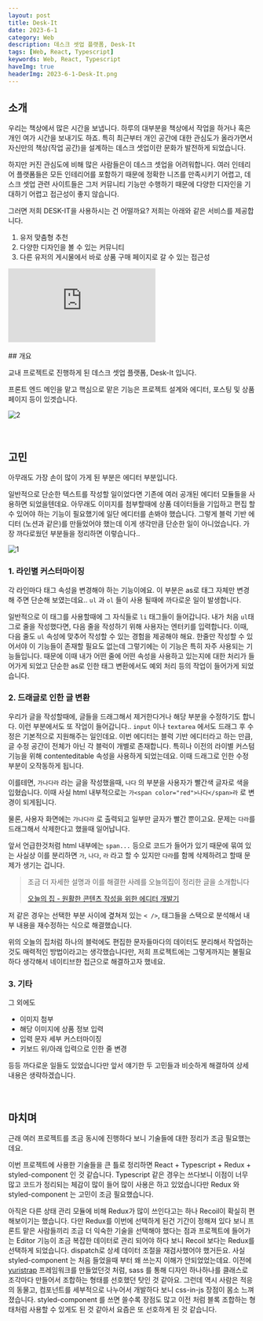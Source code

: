 ```yaml
---
layout: post
title: Desk-It
date: 2023-6-1
category: Web
description: 데스크 셋업 플랫폼, Desk-It
tags: [Web, React, Typescript]
keywords: Web, React, Typescript
haveImg: true
headerImg: 2023-6-1-Desk-It.png
---
```


## 소개

우리는 책상에서 많은 시간을 보냅니다. 하루의 대부분을 책상에서 작업을 하거나 혹은 개인 여가 시간을 보내기도 하죠. 특히 최근부터 개인 공간에 대한 관심도가 올라가면서 자신만의 책상(작업 공간)을 설계하는 데스크 셋업이란 문화가 발전하게 되었습니다.

하지만 커진 관심도에 비해 많은 사람들은이 데스크 셋업을 어려워합니다. 여러 인테리어 플랫폼들은 모든 인테리어를 포함하기 때문에 정확한 니즈를 만족시키기 어렵고, 데스크 셋업 관련 사이트들은 그저 커뮤니티 기능만 수행하기 때문에 다양한 디자인을 기대하기 어렵고 접근성이 좋지 않습니다.

그러면 저희 DESK-IT을 사용하시는 건 어떨까요? 저희는 아래와 같은 서비스를 제공합니다.

1. 유저 맞춤형 추천
2. 다양한 디자인을 볼 수 있는 커뮤니티
3. 다른 유저의 게시물에서 바로 상품 구매 페이지로 갈 수 있는 접근성

<div class="video-container">
  <iframe
    src="https://www.youtube.com/embed/3H6TQfn8TNo"
    title="YouTube video player"
    frameborder="0"
    allow="accelerometer; autoplay; clipboard-write; encrypted-media; gyroscope; picture-in-picture; web-share"
    allowfullscreen
  ></iframe>
</div>

<br />
## 개요

교내 프로젝트로 진행하게 된 데스크 셋업 플랫폼, Desk-It 입니다.

프론트 엔드 메인을 맡고 핵심으로 맡은 기능은 프로젝트 설계와 에디터, 포스팅 및 상품 페이지 등이 있겟습니다.

![2](/img/2023-6-1-Desk-It/2.png)

<br />

## 고민

아무래도 가장 손이 많이 가게 된 부분은 에디터 부분입니다.

일반적으로 단순한 텍스트를 작성할 일이었다면 기존에 여러 공개된 에디터 모듈들을 사용하면 되었을텐데요.
아무래도 이미지를 첨부할때에 상품 데이터들을 기입하고 편집 할 수 있어야 하는 기능이 필요했기에 일단 에디터를 손봐야 했습니다.
그렇게 블럭 기반 에디터 (노션과 같은)를 만들었어야 했는데 이게 생각만큼 단순한 일이 아니었습니다.
가장 까다로웠던 부분들을 정리하면 이렇습니다..

![1](/img/2023-6-1-Desk-It/1.png)

### 1. 라인별 커스터마이징

각 라인마다 태그 속성을 변경해야 하는 기능이에요.
이 부분은 as로 태그 자체만 변경해 주면 단순해 보였는데요..
`ul` 과 `ol` 들이 사용 될때에 까다로운 일이 발생합니다.

일반적으로 이 태그를 사용할때에 그 자식들로 `li` 태그들이 들어갑니다.
내가 처음 `ul`태그로 줄을 작성했다면, 다음 줄을 작성하기 위해 사용자는 엔터키를 입력합니다.
이때, 다음 줄도 `ul` 속성에 맞추어 작성할 수 있는 경험을 제공해야 해요.
한줄만 작성할 수 있어서야 이 기능들이 존재할 필요도 없는데 그렇기에는 이 기능은 특히 자주 사용되는 기능들입니다.
때문에 이때 내가 어떤 줄에 어떤 속성을 사용하고 있는지에 대한 처리가 들어가게 되었고 단순한 as로 인한 태그 변환에서도 예외 처리 등의 작업이 들어가게 되었습니다.

### 2. 드래글로 인한 글 변환

우리가 글을 작성할때에, 글들을 드래그해서 제거한다거나 해당 부분을 수정하기도 합니다.
이런 부분에서도 또 작업이 들어갑니다..
`input` 이나 `textarea` 에서도 드래그 후 수정은 기본적으로 지원해주는 일인데요.
이번 에디터는 블럭 기반 에디터라고 하는 만큼, 글 수정 공간이 전체가 아닌 각 블럭이 개별로 존재합니다.
특히나 이전의 라이별 커스텀 기능을 위해 contenteditable 속성을 사용하게 되었는데요.
이때 드래그로 인한 수정 부분이 오작동하게 됩니다.

이를테면, `가나다라` 라는 글을 작성했을때, `나다` 의 부분을 사용자가 빨간색 글자로 색을 입혔습니다.
이때 사실 html 내부적으로는 `가<span color="red">나다</span>라` 로 변경이 되게됩니다.

물론, 사용자 화면에는 `가나다라` 로 출력되고 일부만 글자가 빨간 뿐이고요.
문제는 `다라`를 드래그해서 삭제한다고 했을때 일어납니다.

앞서 언급한것처럼 html 내부에는 `span...` 등으로 코드가 들어가 있기 때문에 묶여 있는 사실상 이를 분리하면 `가`, `나다`, `라` 라고 할 수 있지만 `다라`를 함께 삭제하려고 할때 문제가 생기는 겁니다.

> 조금 더 자세한 설명과 이를 해결한 사례를 오늘의집이 정리한 글을 소개합니다
>
> [오늘의 집 - 원활한 콘텐츠 작성을 위한 에디터 개발기](https://www.bucketplace.com/post/2020-09-18-%EC%9B%90%ED%99%9C%ED%95%9C-%EC%BD%98%ED%85%90%EC%B8%A0-%EC%9E%91%EC%84%B1%EC%9D%84-%EC%9C%84%ED%95%9C-%EC%97%90%EB%94%94%ED%84%B0-%EA%B0%9C%EB%B0%9C%EA%B8%B0/)

저 같은 경우는 선택한 부분 사이에 곂쳐져 있는 `< />`, 태그들을 스택으로 분석해서 내부 내용을 재수정하는 식으로 해결했습니다.

위의 오늘의 집처럼 하나의 블럭에도 편집한 문자들마다의 데이터도 분리해서 작업하는 것도 매력적인 방법이라고는 생각했습니다만,
저희 프로젝트에는 그렇게까지는 불필요하다 생각해서 네이티브한 접근으로 해결하고자 했네요.

### 3. 기타

그 외에도

- 이미지 첨부
- 해당 이미지에 상품 정보 입력
- 입력 문자 세부 커스터마이징
- 키보드 위/아래 입력으로 인한 줄 변경

등등 까다로운 일들도 있었습니다만 앞서 얘기한 두 고민들과 비슷하게 해결하여 상세 내용은 생략하겠습니다.

<br />

## 마치며

근래 여러 프로젝트를 조금 동시에 진행하다 보니 기술들에 대한 정리가 조금 필요했는데요.

이번 프로젝트에 사용한 기술들을 큰 틀로 정리하면 React + Typescript + Redux + styled-component 인 것 같습니다.
Typescript 같은 경우는 쓰다보니 이점이 너무 많고 코드가 정리되는 체감이 많이 들어 많이 사용은 하고 있었습니다만 Redux 와 styled-component 는 고민이 조금 필요했습니다.

아직은 다른 상태 관리 모듈에 비해 Redux가 많이 쓰인다고는 하나 Recoil이 확실히 편해보이기는 했습니다.
다만 Redux를 이번에 선택하게 된건 기간이 정해져 있다 보니 프론트 맡은 사람들끼리 조금 더 익숙한 기술을 선택해야 했다는 점과 프로젝트에 들어가는 Editor 기능이 조금 복잡한 데이터로 관리 되어야 하다 보니 Recoil 보다는 Redux를 선택하게 되었습니다. dispatch로 상세 데이터 조절을 재검사했어야 했거든요.
사실 styled-component 는 처음 들었을때 부터 왜 쓰는지 이해가 안되었었는데요. 이전에 [yuristrap](https://kyechan99.github.io/web/2021/03/15/Yuristrap.html) 프레임워크를 만들었던것 처럼, sass 를 통해 디자인 하나하나를 클래스로 조각마다 만들어서 조합하는 형태를 선호했던 탓인 것 같아요.
그런데 역시 사람은 적응의 동물고, 컴포넌트를 세부적으로 나누어서 개발하다 보니 css-in-js 장점이 몸소 느껴졌습니다. styled-component 를 쓰면 쓸수록 장점도 많고 이전 처럼 블록 조합하는 형태처럼 사용할 수 있게도 된 것 같아서 요즘은 또 선호하게 된 것 같습니다.
